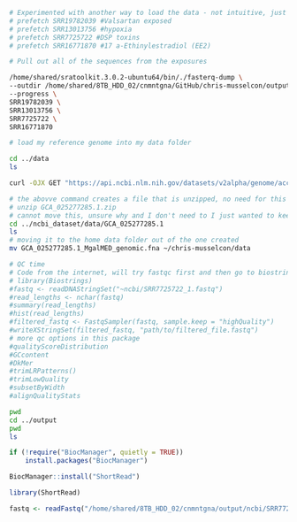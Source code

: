 

```bash
# Experimented with another way to load the data - not intuitive, just keeping for the file accession numbers
# prefetch SRR19782039 #Valsartan exposed
# prefetch SRR13013756 #hypoxia
# prefetch SRR7725722 #DSP toxins
# prefetch SRR16771870 #17 a-Ethinylestradiol (EE2)
```

```bash
# Pull out all of the sequences from the exposures

/home/shared/sratoolkit.3.0.2-ubuntu64/bin/./fasterq-dump \
--outdir /home/shared/8TB_HDD_02/cnmntgna/GitHub/chris-musselcon/output/ncbi \
--progress \
SRR19782039 \
SRR13013756 \
SRR7725722 \
SRR16771870 


```

```bash

# load my reference genome into my data folder

cd ../data
ls

curl -OJX GET "https://api.ncbi.nlm.nih.gov/datasets/v2alpha/genome/accession/GCA_025277285.1/download?include_annotation_type=GENOME_FASTA,GENOME_GFF,RNA_FASTA,CDS_FASTA,PROT_FASTA,SEQUENCE_REPORT&filename=GCA_025277285.1.zip" -H "Accept: application/zip"

# the abovve command creates a file that is unzipped, no need for this
# unzip GCA_025277285.1.zip
# cannot move this, unsure why and I don't need to I just wanted to keep stuff in the same place
cd ../ncbi_dataset/data/GCA_025277285.1
ls
# moving it to the home data folder out of the one created
mv GCA_025277285.1_MgalMED_genomic.fna ~/chris-musselcon/data
```

```r

# QC time
# Code from the internet, will try fastqc first and then go to biostrings if stuck
# library(Biostrings)
#fastq <- readDNAStringSet("~ncbi/SRR7725722_1.fastq")
#read_lengths <- nchar(fastq)
#summary(read_lengths)
#hist(read_lengths)
#filtered_fastq <- FastqSampler(fastq, sample.keep = "highQuality")
#writeXStringSet(filtered_fastq, "path/to/filtered_file.fastq")
# more qc options in this package
#qualityScoreDistribution
#GCcontent
#DkMer
#trimLRPatterns()
#trimLowQuality
#subsetByWidth
#alignQualityStats
```
```bash
pwd
cd ../output
pwd
ls

```
```r
if (!require("BiocManager", quietly = TRUE))
    install.packages("BiocManager")

BiocManager::install("ShortRead")

```

```r
library(ShortRead)

fastq <- readFastq("/home/shared/8TB_HDD_02/cnmntgna/output/ncbi/SRR7725722_1.fastq")
```






